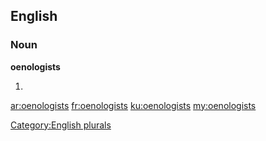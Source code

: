 ==English==

===Noun===
'''oenologists'''

# {{plural of|[[oenologist]]}}

[[Category:English plurals]]

[[ar:oenologists]]
[[fr:oenologists]]
[[ku:oenologists]]
[[my:oenologists]]